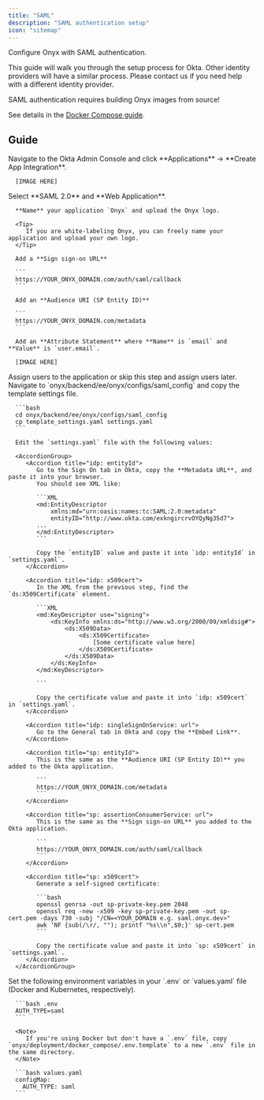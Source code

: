 ```yaml
---
title: "SAML"
description: "SAML authentication setup"
icon: "sitemap"
---
```


Configure Onyx with SAML authentication.

<EnterpriseEditionInfo />

This guide will walk you through the setup process for Okta. Other identity providers will have a similar process. 
Please contact us if you need help with a different identity provider.

<Warning>
   SAML authentication requires building Onyx images from source! 
   
   See details in the [Docker Compose guide](/deployment/getting_started/quickstart#launch-with-docker-compose). 
</Warning>

## Guide


<Steps>
   <Step title="Create Okta Application">
      Navigate to the Okta Admin Console and click **Applications** → **Create App Integration**.

      [IMAGE HERE]
   </Step>

   <Step title="Configure Okta Application">
      Select **SAML 2.0** and **Web Application**.

      **Name** your application `Onyx` and upload the Onyx logo.

      <Tip>
         If you are white-labeling Onyx, you can freely name your application and upload your own logo.
      </Tip>

      Add a **Sign sign-on URL**

      ```
      https://YOUR_ONYX_DOMAIN.com/auth/saml/callback
      ```

      Add an **Audience URI (SP Entity ID)**
      
      ```
      https://YOUR_ONYX_DOMAIN.com/metadata
      ```

      Add an **Attribute Statement** where **Name** is `email` and **Value** is `user.email`.
      
      [IMAGE HERE]

   </Step>

   <Step title="Assign Users to Application">
      Assign users to the application or skip this step and assign users later.

   </Step>

   <Step title="Configure Onyx for SAML">
      Navigate to `onyx/backend/ee/onyx/configs/saml_config` and copy the template settings file.
    
      ```bash
      cd onyx/backend/ee/onyx/configs/saml_config
      cp template_settings.yaml settings.yaml
      ```

      Edit the `settings.yaml` file with the following values:

      <AccordionGroup>
         <Accordion title="idp: entityId">
            Go to the Sign On tab in Okta, copy the **Metadata URL**, and paste it into your browser.
            You should see XML like:

            ```XML
            <md:EntityDescriptor 
                xmlns:md="urn:oasis:names:tc:SAML:2.0:metadata" 
                entityID="http://www.okta.com/exkngircrvOYQyNg35d7">
            ...
            </md:EntityDescriptor>
            ```

            Copy the `entityID` value and paste it into `idp: entityId` in `settings.yaml`.
         </Accordion>

         <Accordion title="idp: x509cert">
            In the XML from the previous step, find the `ds:X509Certificate` element.

            ```XML
            <md:KeyDescriptor use="signing">
                <ds:KeyInfo xmlns:ds="http://www.w3.org/2000/09/xmldsig#">
                    <ds:X509Data>
                        <ds:X509Certificate>
                            [Some certificate value here]
                        </ds:X509Certificate>
                    </ds:X509Data>
                </ds:KeyInfo>
            </md:KeyDescriptor>

            ```

            Copy the certificate value and paste it into `idp: x509cert` in `settings.yaml`.
         </Accordion>

         <Accordion title="idp: singleSignOnService: url">
            Go to the General tab in Okta and copy the **Embed Link**.
         </Accordion>

         <Accordion title="sp: entityId">
            This is the same as the **Audience URI (SP Entity ID)** you added to the Okta application.

            ```
            https://YOUR_ONYX_DOMAIN.com/metadata
            ```
         </Accordion>

         <Accordion title="sp: assertionConsumerService: url">
            This is the same as the **Sign sign-on URL** you added to the Okta application.

            ```
            https://YOUR_ONYX_DOMAIN.com/auth/saml/callback
            ```
         </Accordion>

         <Accordion title="sp: x509cert">
            Generate a self-signed certificate:
        
            ```bash
            openssl genrsa -out sp-private-key.pem 2048
            openssl req -new -x509 -key sp-private-key.pem -out sp-cert.pem -days 730 -subj "/CN=<YOUR_DOMAIN e.g. saml.onyx.dev>"
            awk 'NF {sub(/\r/, ""); printf "%s\\n",$0;}' sp-cert.pem
            ```

            Copy the certificate value and paste it into `sp: x509cert` in `settings.yaml`.
         </Accordion>
      </AccordionGroup>
   </Step>

   <Step title="Set Onyx Environment Variables">
      Set the following environment variables in your `.env` or `values.yaml` file (Docker and Kubernetes, respectively).

      ```bash .env
      AUTH_TYPE=saml
      ```

      <Note>
         If you're using Docker but don't have a `.env` file, copy `onyx/deployment/docker_compose/.env.template` to a new `.env` file in the same directory.
      </Note>

      ```bash values.yaml
      configMap:
        AUTH_TYPE: saml
      ```
   </Step>
</Steps>

